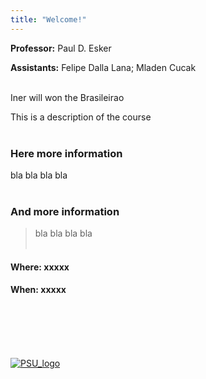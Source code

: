 ```yaml
---
title: "Welcome!"
---
```

**Professor:** Paul D. Esker

**Assistants:** Felipe Dalla Lana; Mladen Cucak
<br/><br/> 
 
 Iner will won the Brasileirao
  

This is a description of the course
<br/><br/> 

### Here more information   
     
   
bla bla bla bla
 <br/><br/>  

### And more information
  
>bla bla bla bla
 <br/><br/>  

#### Where: xxxxx
#### When: xxxxx


<br/><br/> 
<br/><br/> 

[![PSU_logo](./figures/PSU_logo.png "PPEM website")](https://plantpath.psu.edu/)
